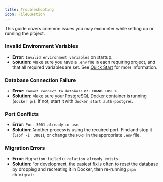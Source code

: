 ```yaml
---
title: Troubleshooting
icon: FileQuestion
---
```


This guide covers common issues you may encounter while setting up or running the project.

### Invalid Environment Variables

*   **Error**: `Invalid environment variables` on startup.
*   **Solution**: Make sure you have a `.env` file in each requiring project, and that all required variables are set. See [Quick Start](/docs/installation) for more information.

### Database Connection Failure

*   **Error**: `Cannot connect to database` or `ECONNREFUSED`.
*   **Solution**: Make sure your PostgreSQL Docker container is running (`docker ps`). If not, start it with `docker start auth-postgres`.

### Port Conflicts

*   **Error**: `Port 3001 already in use`.
*   **Solution**: Another process is using the required port. Find and stop it (`lsof -i :3001`), or change the `PORT` in the appropriate `.env` file.

### Migration Errors

*   **Error**: `Migration failed` or `relation already exists`.
*   **Solution**: For development, the easiest fix is often to reset the database by dropping and recreating it in Docker, then re-running `pnpm db:migrate`.
